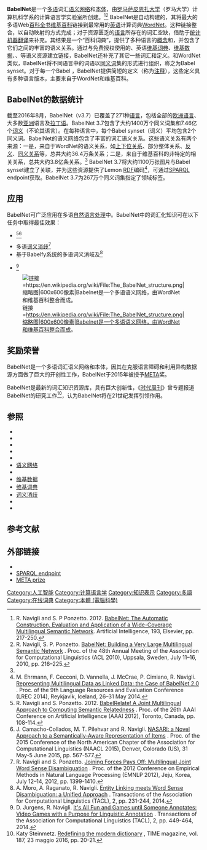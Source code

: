 {{Infobox software
 |name = BabelNet
 |logo =
 |screenshot =
 |caption = Wikipedia Extraction
 |developer = 
 |released = 
 |latest_release_version = BabelNet 3.7
 |latest_release_date = August 2016
 |operating_system = {{Flatlist|
* {{tsl|en|Virtuoso Universal Server|Virtuoso Universal Server}}
* [[Lucene|Lucene]]
}}
 |genre = {{Flatlist|
* {{tsl|en|Machine-readable dictionary|Multilingual encyclopedic dictionary}}
* [[鍵連資料|Linked data]]
}}
 |programming language = 
 |license = [[創作共用授權條款|Attribution-NonCommercial-ShareAlike 3.0 Unported]]
 |website = {{URL|babelnet.org}}
 |alexa   = 
}}

'''BabelNet'''是一个[[多語言|多语]]词汇[[语义网络_(计算机科学)|语义网络]]和[[本体_(信息科学)|本体]]，由[[罗马大学|罗马萨皮恩扎大学]]（罗马大学）计算机科学系的计算语言学实验室所创建。<ref name="NavigliPonzetto12">R. Navigli and S. P Ponzetto. 2012. [[doi:10.1016/j.artint.2012.07.001|BabelNet: The Automatic Construction, Evaluation and Application of a Wide-Coverage Multilingual Semantic Network]]. Artificial Intelligence, 193, Elsevier, pp. 217-250.</ref><ref>R. Navigli, S. P. Ponzetto. [http://www.aclweb.org/anthology/P/P10/P10-1023.pdf BabelNet: Building a Very Large Multilingual Semantic Network] {{Wayback|url=http://www.aclweb.org/anthology/P/P10/P10-1023.pdf |date=20160729231510 }}. Proc. of the 48th Annual Meeting of the Association for Computational Linguistics (ACL 2010), Uppsala, Sweden, July 11–16, 2010, pp. 216–225.</ref> BabelNet是自动构建的，其将最大的多语Web[[百科全书|百科全书]][[维基百科|维基百科]]链接到最常用的[[英语|英语]]计算词典[[WordNet|WordNet]]。这种链接整合，以自动映射的方式完成；对于资源匮乏的[[语言|语言]]所存在的词汇空缺，借助于[[统计机器翻译|统计机器翻译]]来补充。其结果是一个“百科词典”，提供了多种语言的[[概念|概念]]和{{tsl|en|Named_entity|命名实体}}，并包含了它们之间的丰富的语义关系。通过与免费授权使用的{{tsl|en|OmegaWiki|OmegaWiki}}、英语[[维基词典|维基词典]]、[[维基数据|维基数据]]、{{tsl|en|FrameNet|FrameNet}}、{{tsl|en|VerbNet|VerbNet}}等语义资源建立链接，BabelNet还补充了其它一些词汇和定义。和WordNet类似，BabelNet将不同语言中的词语以[[同义词|同义词]]集的形式进行组织，称之为Babel synset。对于每一个Babel {{tsl|en|Synonym_ring|synset}}，BabelNet提供简短的定义（称为[[注释|注释]]），这些定义具有多种语言版本，主要来自于WordNet和维基百科。

== BabelNet的数据统计 ==
截至2016年8月，BabelNet（v3.7）已覆盖了271种[[语言|语言]]，包栝全部的[[欧洲语言|欧洲语言]]、大多数[[亚洲|亚洲]]语言及[[拉丁语|拉丁语]]。BabelNet 3.7包含了大约1400万个同义词集和7.46亿个[[词义|词义]]（不论其语言）。在每种语言中，每个Babel synset（词义）平均包含2个同义词。BabelNet的语义网络包含了丰富的词汇语义关系。这些语义关系有两个来源：一是，来自于WordNet的语义关系，如[[上下位关系|上下位关系]]、部分整体关系、[[反义词|反义]]、[[同义词|同义关系]]等，总共大约36.4万条关系；二是，来自于维基百科的非特定的相关关系，总共大约3.8亿条关系。<ref name="NavigliPonzetto12" /> BabelNet 3.7将大约1100万张图片与Babel synset建立了关联，并为这些资源提供了Lemon [[RDF|RDF]]编码<ref>M. Ehrmann, F. Cecconi, D. Vannella, J. McCrae, P. Cimiano, R. Navigli. [http://www.lrec-conf.org/proceedings/lrec2014/pdf/810_Paper.pdf Representing Multilingual Data as Linked Data: the Case of BabelNet 2.0] {{Wayback|url=http://www.lrec-conf.org/proceedings/lrec2014/pdf/810_Paper.pdf |date=20160304195701 }}. Proc. of the 9th Language Resources and Evaluation Conference (LREC 2014), Reykjavik, Iceland, 26–31 May 2014.</ref>，可通过[[SPARQL|SPARQL]] endpoint获取。BabelNet 3.7为267万个同义词集指定了领域标签。

== 应用 ==
BabelNet可广泛应用在多语[[自然语言处理|自然语言处理]]中。BabelNet中的词汇化知识可在以下任务中取得最佳效果：
* {{tsl|en|Semantic_similarity|语义相关性}}<ref>R. Navigli and S. Ponzetto. 2012. [http://www.aaai.org/ocs/index.php/AAAI/AAAI12/paper/download/5112/5126 BabelRelate! A Joint Multilingual Approach to Computing Semantic Relatedness] {{Wayback|url=http://www.aaai.org/ocs/index.php/AAAI/AAAI12/paper/download/5112/5126 |date=20160303230903 }}. Proc. of the 26th AAAI Conference on Artificial Intelligence (AAAI 2012), Toronto, Canada, pp. 108-114.</ref><ref>J. Camacho-Collados, M. T. Pilehvar and R. Navigli. [http://aclweb.org/anthology/N/N15/N15-1059.pdf NASARI: a Novel Approach to a Semantically-Aware Representation of Items] {{Wayback|url=http://aclweb.org/anthology/N/N15/N15-1059.pdf |date=20160430035413 }}. Proc. of the 2015 Conference of the North American Chapter of the Association for Computational Linguistics (NAACL 2015), Denver, Colorado (US), 31 May-5 June 2015, pp. 567-577.</ref>
* 多语[[词义消歧|词义消歧]]<ref>R. Navigli and S. Ponzetto. [http://www.aclweb.org/anthology/D12-1128 Joining Forces Pays Off: Multilingual Joint Word Sense Disambiguation] {{Wayback|url=http://www.aclweb.org/anthology/D12-1128 |date=20160303180416 }}. Proc. of the 2012 Conference on Empirical Methods in Natural Language Processing (EMNLP 2012), Jeju, Korea, July 12–14, 2012, pp. 1399-1410.</ref>
* 基于Babelfy系统的多语词义消岐及{{tsl|en|Entity_linking|实体链接}}<ref>A. Moro, A. Raganato, R. Navigli. [http://www.transacl.org/wp-content/uploads/2014/05/54.pdf Entity Linking meets Word Sense Disambiguation: a Unified Approach] {{Wayback|url=http://www.transacl.org/wp-content/uploads/2014/05/54.pdf |date=20140808063116 }}. Transactions of the Association for Computational Linguistics (TACL), 2, pp. 231-244, 2014.</ref>
* {{tsl|en|Human-based_computation_game|有目的的视频游戏}}<ref>D. Jurgens, R. Navigli. [http://www.transacl.org/wp-content/uploads/2014/10/421-camera-ready.pdf It's All Fun and Games until Someone Annotates: Video Games with a Purpose for Linguistic Annotation] {{Wayback|url=http://www.transacl.org/wp-content/uploads/2014/10/421-camera-ready.pdf |date=20150103085712 }}. Transactions of the Association for Computational Linguistics (TACL), 2, pp. 449-464, 2014.</ref>
[[File:The_BabelNet_structure.png|链接=https://en.wikipedia.org/wiki/File:The_BabelNet_structure.png|缩略图|600x600像素|Babelnet是一个多语语义网络，由WordNet和维基百科整合而成。
]]

== 奖励荣誉 ==
BabelNet是一个多语词汇语义网络和本体，因其在克服语言障碍和利用异构数据源方面做了巨大的开创性工作，BabelNet于2015年被授予[http://www.meta-net.eu/meta-prize META]{{Wayback|url=http://www.meta-net.eu/meta-prize |date=20160902055421 }}奖。

BabelNet是最新的词汇知识资源库，具有巨大创新性，《[[时代周刊|时代周刊]]》曾专题报道BabelNet的研究工作<ref>Katy Steinmetz. [http://time.com/4327440/redefining-the-modern-dictionary/ Redefining the modern dictionary] {{Wayback|url=http://time.com/4327440/redefining-the-modern-dictionary/ |date=20160914062039 }}, TIME magazine, vol. 187, 23 maggio 2016, pp. 20-21.</ref>，认为BabelNet将在21世纪发挥引领作用。

== 参照 ==
* {{tsl|en|Babelfy|Babelfy}}
* {{tsl|en|EuroWordNet|EuroWordNet}}
* {{tsl|en|Knowledge_acquisition|知识获取}}
* {{tsl|en|Linguistic_Linked_Open_Data|语言学链接开放数据}}
* {{tsl|en|OmegaWiki|OmegaWiki}}
* [[语义网络_(计算机科学)|语义网络]]
* {{tsl|en|Semantic_similarity|语义相关性}}
* [[维基数据|维基数据]]
* [[维基词典|维基词典]]
* [[词义消歧|词义消歧]]
* {{tsl|en|Word-sense_induction|词义归纳}}
* {{tsl|en|UBY|UBY}}

== 参考文献 ==
{{reflist}}

== 外部链接 ==
* {{Official website|http://babelnet.org}}
* [http://babelnet.org/sparql SPARQL endpoint]{{Wayback|url=http://babelnet.org/sparql |date=20160910211551 }}
* [http://www.meta-net.eu/meta-prize META prize]{{Wayback|url=http://www.meta-net.eu/meta-prize |date=20160902055421 }}
[[Category:人工智能|Category:人工智能]]
[[Category:计算语言学|Category:计算语言学]]
[[Category:知识表示|Category:知识表示]]
[[Category:多語|Category:多語]]
[[Category:在线词典|Category:在线词典]]
[[Category:本體_(電腦科學)|Category:本體 (電腦科學)]]